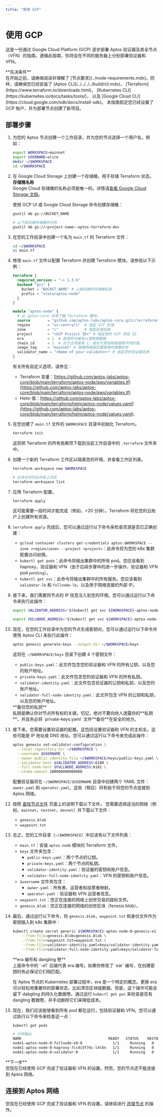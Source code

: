 ```yaml
---
title: "使用 GCP"
---
```



# 使用 GCP

这是一份通过 Google Cloud Platform (GCP) 逐步部署 Aptos 验证器及其全节点（VFN）的指南。遵循此指南，你将会在不同的服务器上分别部署验证器和 VFN。

<Callout type="warning">
**先决条件** <br />
在开始之前，请确保阅读并理解了 [节点要求](../node-requirements.mdx)。同样，请确保您已经安装了 [Aptos CLI](../../../../build/cli.mdx)，
[Terraform](https://www.terraform.io/downloads.html)， 
[Kubernetes CLI](https://kubernetes.io/docs/tasks/tools/)， 
以及 [Google Cloud CLI](https://cloud.google.com/sdk/docs/install-sdk)。 本指南假定您已经设置了 GCP 账户，并为部署节点创建了新项目。
</Callout>

## 部署步骤

1. 为您的 Aptos 节点创建一个工作目录，并为您的节点选择一个用户名，例如：

   ```bash filename="Terminal"
   export WORKSPACE=mainnet
   export USERNAME=alice
   mkdir ~/$WORKSPACE
   cd ~/$WORKSPACE
   ```

2. 在 Google Cloud Storage 上创建一个存储桶，用于存储 Terraform 状态。
   <Callout type="warning">
   **存储桶名称**<br />
   Google Cloud 存储桶的名称必须是唯一的。详情请[查看 Google Cloud Storage 文档](https://cloud.google.com/storage/docs/creating-buckets#prereq-cli)。
   </Callout>

   使用 GCP UI 或 Google Cloud Storage 命令创建存储桶：

   ```bash filename="Terminal"
   gsutil mb gs://BUCKET_NAME

   # 以下是创建存储桶的示例
   gsutil mb gs://<project-name>-aptos-terraform-dev
   ```

3. 在您的工作目录中创建一个名为 `main.tf` 的 Terraform 文件：

   ```bash filename="Terminal"
   cd ~/$WORKSPACE
   vi main.tf
   ```

4. 修改 `main.tf` 文件以配置 Terraform 并创建 Terraform 模块。请参阅以下示例：

   ```terraform filename="main.tf"
   terraform {
     required_version = "~> 1.3.6"
     backend "gcs" {
       bucket = "BUCKET_NAME" # 上面创建的存储桶名称
       prefix = "state/aptos-node"
     }
   }

   module "aptos-node" {
     # 从 aptos-core 仓库下载 Terraform 模块。
     source        = "github.com/aptos-labs/aptos-core.git//terraform/aptos-node/gcp?ref=mainnet"
     region        = "us-central1"  # 指定 GCP 区域
     zone          = "c"            # 指定区域后缀
     project       = "<GCP Project ID>" # 指定您的 GCP 项目 ID
     era           = 1  # 提高时代编号以清除链数据
     chain_id      = 1  # 对于主网使用 1，或对于其他网络使用不同的值。
     image_tag     = "mainnet" # 根据网络指定要使用的镜像标签
     validator_name = "<Name of your validator>" # 指定您的验证器名称
   }
   ```

   有关所有自定义选项，请参见：

   - Terraform 变量：[https://github.com/aptos-labs/aptos-core/blob/main/terraform/aptos-node/aws/variables.tf](https://github.com/aptos-labs/aptos-core/blob/main/terraform/aptos-node/aws/variables.tf)
   - Helm 值：[https://github.com/aptos-labs/aptos-core/blob/main/terraform/helm/aptos-node/values.yaml](https://github.com/aptos-labs/aptos-core/blob/main/terraform/helm/aptos-node/values.yaml).

5. 在您创建了 `main.tf` 文件的 `$WORKSPACE` 目录中初始化 Terraform。

   ```bash filename="Terminal"
   terraform init
   ```

   这将把 Terraform 的所有依赖项下载到当前工作目录中的 `.terraform` 文件夹中。

6. 创建一个新的 Terraform 工作区以隔离您的环境，并查看工作区列表。

   ```bash filename="Terminal"
   terraform workspace new $WORKSPACE

   # 此命令将列出所有工作区
   terraform workspace list
   ```

7. 应用 Terraform 配置。

   ```bash filename="Terminal"
   terraform apply
   ```

   这可能需要一段时间才能完成（例如，>20 分钟）。Terraform 将在您的云账户上创建所有资源。

8. `terraform apply` 完成后，您可以通过运行以下命令来检查资源是否已正确创建：

   - `gcloud container clusters get-credentials aptos-$WORKSPACE --zone <region/zone> --project <project>`：此命令将为您的 k8s 集群配置访问权限。
   - `kubectl get pods`：此命令将输出集群中的所有 pod。您应该看到 haproxy，验证器和 VFN（由于后续步骤中的进一步操作，验证器和 VFN pod `pending`）。
   - `kubectl get svc`：此命令将输出集群中的所有服务。您应该看到 `validator-lb` 和 `fullnode-lb`，以及用于网络连接的外部 IP。

9. 接下来，我们需要将节点的 IP 信息注入到您的环境。您可以通过运行以下命令来执行此操作：

   ```bash filename="Terminal"
   export VALIDATOR_ADDRESS="$(kubectl get svc ${WORKSPACE}-aptos-node-0-validator-lb --output jsonpath='{.status.loadBalancer.ingress[0].hostname}')"

   export FULLNODE_ADDRESS="$(kubectl get svc ${WORKSPACE}-aptos-node-0-fullnode-lb --output jsonpath='{.status.loadBalancer.ingress[0].hostname}')"
   ```

10. 现在，在您的工作目录中为您的节点生成密钥对。您可以通过运行以下命令并使用 Aptos CLI 来执行此操作：

    ```bash filename="Terminal"
    aptos genesis generate-keys --output-dir ~/$WORKSPACE/keys
    ```

    这将在 `~/$WORKSPACE/keys` 目录下创建 4 个密钥文件：

    - `public-keys.yaml`：此文件包含您的验证器和 VFN 的所有公钥，以及您的账户地址。
    - `private-keys.yaml`：此文件包含您的验证器和 VFN 的所有私钥。
    - `validator-identity.yaml`：此文件包含验证器的公钥和私钥，以及您的账户地址。
    - `validator-full-node-identity.yaml`：此文件包含 VFN 的公钥和私钥，以及您的账户地址。

    <Callout type="warning">
    **备份您的私钥**<br />
    私钥是确认你对节点所有权的关键。切记，绝对不要向他人透露你的**私钥**，并且务必将 `private-keys.yaml` 文件**备份**在安全的地方。
    </Callout>

11. 接下来，您需要设置验证器的配置。这包括设置验证器和 VFN 的主机名，这些可能是 IP 地址或 DNS 地址。您可以通过运行以下命令来完成此操作：

    ```bash filename="Terminal"
    aptos genesis set-validator-configuration \
      --local-repository-dir ~/$WORKSPACE \
      --username $USERNAME \
      --owner-public-identity-file ~/$WORKSPACE/keys/public-keys.yaml \
      --validator-host $VALIDATOR_ADDRESS:6180 \
      --full-node-host $FULLNODE_ADDRESS:6182 \
      --stake-amount 100000000000000
    ```

    配置验证器将在 `~/$WORKSPACE/$USERNAME` 目录中创建两个 YAML 文件：`owner.yaml` 和 `operator.yaml`。这些（稍后）将有助于将您的节点连接到 Aptos 网络。

12. 按照 [查找节点文件](../../configure/node-files-all-networks.mdx) 页面上的说明下载以下文件。
    您需要选择适当的网络（例如，`mainnet`，`testnet`，`devnet`）并下载以下文件：

    - `genesis.blob`
    - `waypoint.txt`

13. 总之，您的工作目录（`~/$WORKSPACE`）中应该有以下文件列表：

    - `main.tf`：安装 `aptos-node` 模块的 Terraform 文件。
    - `keys` 文件夹包含：
      - `public-keys.yaml`：两个节点的公钥。
      - `private-keys.yaml`：两个节点的私钥。
      - `validator-identity.yaml`：验证器的密钥和账户信息。
      - `validator-full-node-identity.yaml`：VFN 的密钥和账户信息。
    - `$username` 文件夹包含：
      - `owner.yaml`：所有者、运营者和投票者映射。
      - `operator.yaml`：验证器和 VFN 运营者信息。
    - `waypoint.txt`：您正在连接的网络上创世交易的路标文件。
    - `genesis.blob`：您正在连接的网络的创世区块（fenesis blob）。

14. 最后，通过运行以下命令，将 `genesis.blob`，`waypoint.txt` 和身份文件作为密钥插入到 k8s 集群中：

    ```bash filename="Terminal"
    kubectl create secret generic ${WORKSPACE}-aptos-node-0-genesis-e1 \
        --from-file=genesis.blob=genesis.blob \
        --from-file=waypoint.txt=waypoint.txt \
        --from-file=validator-identity.yaml=keys/validator-identity.yaml \
        --from-file=validator-full-node-identity.yaml=keys/validator-full-node-identity.yaml
    ```

    <Callout type="warning">
    **era 编号和 dangling 卷** <br />
    上面命令中的 `-e1` 后缀代表 era 编号。如果你修改了 `ear` 编号，在创建密钥时务必保证它们相匹配。

    在 Aptos 节点的 Kubernetes 部署过程中，era 是一个特定的概念。更换 era 可以轻松地重置你的部署状态，比如清空区块链数据。但是，这个操作可能会留下 dabgling 的持久化数据卷。通过运行 `kubectl get pvc` 来检查是否有 dangling 数据卷，并手动删除它们来降低成本。
    </Callout>

15. 现在，我们应该能够看到所有 pod 都在运行，包括验证器和 VFN。您可以通过执行以下命令来检查这一点：

    ```bash filename="Terminal"
    kubectl get pods

    # 示例输出
    NAME                                        READY   STATUS    RESTARTS   AGE
    node1-aptos-node-0-fullnode-e9-0              1/1     Running   0          4h31m
    node1-aptos-node-0-haproxy-7cc4c5f74c-l4l6n   1/1     Running   0          4h40m
    node1-aptos-node-0-validator-0                1/1     Running   0          4h30m
    ```

<Callout type="warning">
**下一步** <br />
您现在已经使用 GCP 完成了验证器和 VFN 的设置。然而，您的节点还不能连接到 Aptos 网络。
</Callout>

## 连接到 Aptos 网络

您现在已经使用 GCP 完成了验证器和 VFN 的设置。请继续进行 [连接节点](../connect-nodes.mdx) 的操作。

